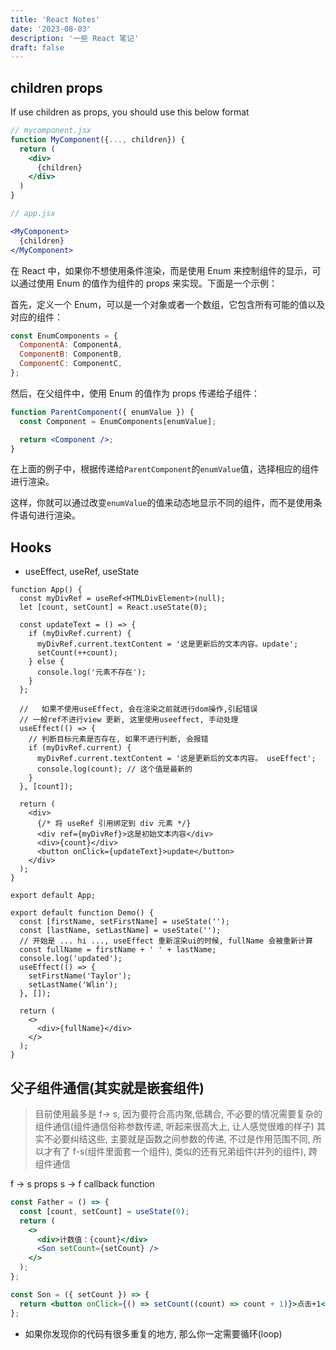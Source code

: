 ```yaml
---
title: 'React Notes'
date: '2023-08-03'
description: '一些 React 笔记'
draft: false
---
```


## children props

If use children as props, you should use this below format

```jsx
// mycomponent.jsx
function MyComponent({..., children}) {
  return (
    <div>
      {children}
    </div>
  )
}

// app.jsx

<MyComponent>
  {children}
</MyComponent>
```

在 React <Icon icon="skill-icons:react-dark" /> 中，如果你不想使用条件渲染，而是使用 Enum 来控制组件的显示，可以通过使用 Enum 的值作为组件的 props 来实现。下面是一个示例：

首先，定义一个 Enum，可以是一个对象或者一个数组，它包含所有可能的值以及对应的组件：

```jsx
const EnumComponents = {
  ComponentA: ComponentA,
  ComponentB: ComponentB,
  ComponentC: ComponentC,
};
```

然后，在父组件中，使用 Enum 的值作为 props 传递给子组件：

```jsx
function ParentComponent({ enumValue }) {
  const Component = EnumComponents[enumValue];

  return <Component />;
}
```

在上面的例子中，根据传递给`ParentComponent`的`enumValue`值，选择相应的组件进行渲染。

这样，你就可以通过改变`enumValue`的值来动态地显示不同的组件，而不是使用条件语句进行渲染。

## Hooks

- useEffect, useRef, useState

```ref.tsx
function App() {
  const myDivRef = useRef<HTMLDivElement>(null);
  let [count, setCount] = React.useState(0);

  const updateText = () => {
    if (myDivRef.current) {
      myDivRef.current.textContent = '这是更新后的文本内容。update';
      setCount(++count);
    } else {
      console.log('元素不存在');
    }
  };

  //   如果不使用useEffect, 会在渲染之前就进行dom操作,引起错误
  // 一般ref不进行view 更新, 这里使用useeffect, 手动处理
  useEffect(() => {
    // 判断目标元素是否存在, 如果不进行判断, 会报错
    if (myDivRef.current) {
      myDivRef.current.textContent = '这是更新后的文本内容。 useEffect';
      console.log(count); // 这个值是最新的
    }
  }, [count]);

  return (
    <div>
      {/* 将 useRef 引用绑定到 div 元素 */}
      <div ref={myDivRef}>这是初始文本内容</div>
      <div>{count}</div>
      <button onClick={updateText}>update</button>
    </div>
  );
}

export default App;
```

```useEffect.tsx
export default function Demo() {
  const [firstName, setFirstName] = useState('');
  const [lastName, setLastName] = useState('');
  // 开始是 ... hi ..., useEffect 重新渲染ui的时候, fullName 会被重新计算
  const fullName = firstName + ' ' + lastName;
  console.log('updated');
  useEffect(() => {
    setFirstName('Taylor');
    setLastName('Wlin');
  }, []);

  return (
    <>
      <div>{fullName}</div>
    </>
  );
}
```

## 父子组件通信(其实就是嵌套组件)

> 目前使用最多是 f-> s, 因为要符合高内聚,低耦合, 不必要的情况需要复杂的组件通信(组件通信俗称参数传递, 听起来很高大上, 让人感觉很难的样子)
> 其实不必要纠结这些, 主要就是函数之间参数的传递, 不过是作用范围不同, 所以才有了 f-s(组件里面套一个组件), 类似的还有兄弟组件(并列的组件), 跨组件通信

f -> s props
s -> f callback function

```jsx
const Father = () => {
  const [count, setCount] = useState(0);
  return (
    <>
      <div>计数值：{count}</div>
      <Son setCount={setCount} />
    </>
  );
};

const Son = ({ setCount }) => {
  return <button onClick={() => setCount((count) => count + 1)}>点击+1</button>;
};
```

- 如果你发现你的代码有很多重复的地方, 那么你一定需要循环(loop)
